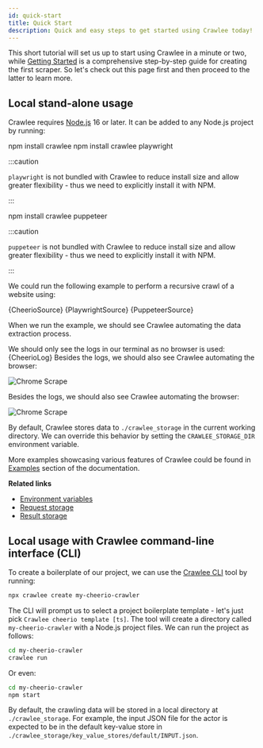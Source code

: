 ```yaml
---
id: quick-start
title: Quick Start
description: Quick and easy steps to get started using Crawlee today!
---
```






This short tutorial will set us up to start using Crawlee in a minute or two,
while [Getting Started](../guides/getting-started) is a comprehensive step-by-step guide for creating the first scraper.
So let's check out this page first and then proceed to the latter to learn more.

## Local stand-alone usage

Crawlee requires [Node.js](https://nodejs.org/en/) 16 or later.
It can be added to any Node.js project by running:

<Tabs groupId="quick_start">
<TabItem value="cheerio" label="CheerioCrawler" default>
<CodeBlock language="bash">npm install crawlee</CodeBlock>
</TabItem>
<TabItem value="playwright" label="PlaywrightCrawler">
<CodeBlock language="bash">npm install crawlee playwright</CodeBlock>

:::caution

`playwright` is not bundled with Crawlee to reduce install size and allow greater flexibility - thus we need to explicitly install it with NPM.

:::

</TabItem>
<TabItem value="puppeteer" label="PuppeteerCrawler">
<CodeBlock language="bash">npm install crawlee puppeteer</CodeBlock>

:::caution

`puppeteer` is not bundled with Crawlee to reduce install size and allow greater flexibility - thus we need to explicitly install it with NPM.

:::

</TabItem>
</Tabs>

We could run the following example to perform a recursive crawl of a website using:

<Tabs groupId="quick_start">
    <TabItem value="cheerio" label="CheerioCrawler" default>
        <CodeBlock language="js" title="src/main.mjs">{CheerioSource}</CodeBlock>
    </TabItem>
    <TabItem value="playwright" label="PlaywrightCrawler">
        <CodeBlock language="js" title="src/main.mjs">{PlaywrightSource}</CodeBlock>
    </TabItem>
    <TabItem value="puppeteer" label="PuppeteerCrawler">
        <CodeBlock language="js" title="src/main.mjs">{PuppeteerSource}</CodeBlock>
    </TabItem>
</Tabs>

When we run the example, we should see Crawlee automating the data extraction process.

<Tabs groupId="quick_start">
<TabItem value="cheerio" label="CheerioCrawler" default>
We should only see the logs in our terminal as no browser is used:
<CodeBlock language="log">{CheerioLog}</CodeBlock>
</TabItem>
<TabItem value="playwright" label="PlaywrightCrawler">
Besides the logs, we should also see Crawlee automating the browser:

![Chrome Scrape](/img/chrome_scrape.gif)

</TabItem>
<TabItem value="puppeteer" label="PuppeteerCrawler">
Besides the logs, we should also see Crawlee automating the browser:

![Chrome Scrape](/img/chrome_scrape.gif)

</TabItem>
</Tabs>

By default, Crawlee stores data to `./crawlee_storage` in the current working directory. We can override this behavior by setting the `CRAWLEE_STORAGE_DIR` environment variable.

More examples showcasing various features of Crawlee could be found in [Examples](../examples) section of the documentation.

**Related links**

- [Environment variables](../guides/environment-variables)
- [Request storage](../guides/request-storage)
- [Result storage](../guides/result-storage)

## Local usage with Crawlee command-line interface (CLI)

To create a boilerplate of our project, we can use the [Crawlee CLI](https://www.npmjs.com/package/@crawlee/cli) tool by running:

```bash
npx crawlee create my-cheerio-crawler
```

The CLI will prompt us to select a project boilerplate template - let's just pick `Crawlee cheerio template [ts]`. The tool will create a directory called `my-cheerio-crawler` with a Node.js project files. We can run the project as follows:

```bash
cd my-cheerio-crawler
crawlee run
```

Or even:

```bash
cd my-cheerio-crawler
npm start
```

By default, the crawling data will be stored in a local directory at `./crawlee_storage`. For example, the input JSON file for the actor is expected to be in the default key-value store in `./crawlee_storage/key_value_stores/default/INPUT.json`.
